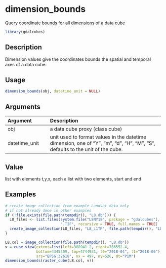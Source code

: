 # dimension_bounds

Query coordinate bounds for all dimensions of a data cube



```r
library(gdalcubes)
```

## Description

Dimension values give the coordinates bounds the spatial and temporal axes of a data cube.


## Usage


```r
dimension_bounds(obj, datetime_unit = NULL)

```


## Arguments

| Argument    | Description                       |
|:------------|:----------------------------------|
| obj | a data cube proxy (class cube) |
| datetime_unit | unit used to format values in the datetime dimension, one of "Y", "m", "d", "H", "M", "S", defaults to the unit of the cube. |


## Value

list with elements t,y,x, each a list with two elements, start and end


## Examples


```r
# create image collection from example Landsat data only 
# if not already done in other examples
if (!file.exists(file.path(tempdir(), "L8.db"))) {
  L8_files <- list.files(system.file("L8NY18", package = "gdalcubes"),
                         ".TIF", recursive = TRUE, full.names = TRUE)
  create_image_collection(L8_files, "L8_L1TP", file.path(tempdir(), "L8.db"), quiet = TRUE) 
}

L8.col = image_collection(file.path(tempdir(), "L8.db"))
v = cube_view(extent=list(left=388941.2, right=766552.4, 
              bottom=4345299, top=4744931, t0="2018-04", t1="2018-06"),
              srs="EPSG:32618", nx = 497, ny=526, dt="P1M")
dimension_bounds(raster_cube(L8.col, v))
```


